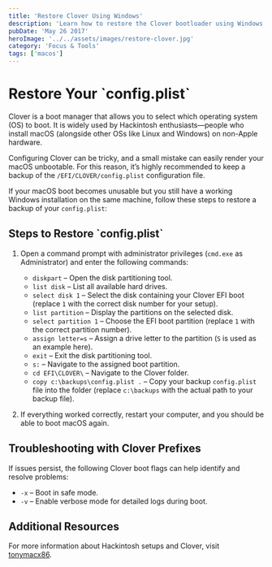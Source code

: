 ```yaml
---
title: 'Restore Clover Using Windows'
description: 'Learn how to restore the Clover bootloader using Windows. A guide for Hackintosh users'
pubDate: 'May 26 2017'
heroImage: '../../assets/images/restore-clover.jpg'
category: 'Focus & Tools'
tags: ['macos']
---
```


# Restore Your \`config.plist\`

Clover is a boot manager that allows you to select which operating system (OS) to boot. It is widely used by Hackintosh enthusiasts—people who install macOS (alongside other OSs like Linux and Windows) on non-Apple hardware.

Configuring Clover can be tricky, and a small mistake can easily render your macOS unbootable. For this reason, it’s highly recommended to keep a backup of the `/EFI/CLOVER/config.plist` configuration file.

If your macOS boot becomes unusable but you still have a working Windows installation on the same machine, follow these steps to restore a backup of your `config.plist`:

## Steps to Restore \`config.plist\`

1. Open a command prompt with administrator privileges (`cmd.exe` as Administrator) and enter the following commands:

   - `diskpart` – Open the disk partitioning tool.
   - `list disk` – List all available hard drives.
   - `select disk 1` – Select the disk containing your Clover EFI boot (replace `1` with the correct disk number for your setup).
   - `list partition` – Display the partitions on the selected disk.
   - `select partition 1` – Choose the EFI boot partition (replace `1` with the correct partition number).
   - `assign letter=s` – Assign a drive letter to the partition (`S` is used as an example here).
   - `exit` – Exit the disk partitioning tool.
   - `s:` – Navigate to the assigned boot partition.
   - `cd EFI\CLOVER\` – Navigate to the Clover folder.
   - `copy c:\backups\config.plist .` – Copy your backup `config.plist` file into the folder (replace `c:\backups` with the actual path to your backup file).

2. If everything worked correctly, restart your computer, and you should be able to boot macOS again.

## Troubleshooting with Clover Prefixes

If issues persist, the following Clover boot flags can help identify and resolve problems:

- `-x` – Boot in safe mode.
- `-v` – Enable verbose mode for detailed logs during boot.

## Additional Resources

For more information about Hackintosh setups and Clover, visit [tonymacx86](https://www.tonymacx86.com/).
